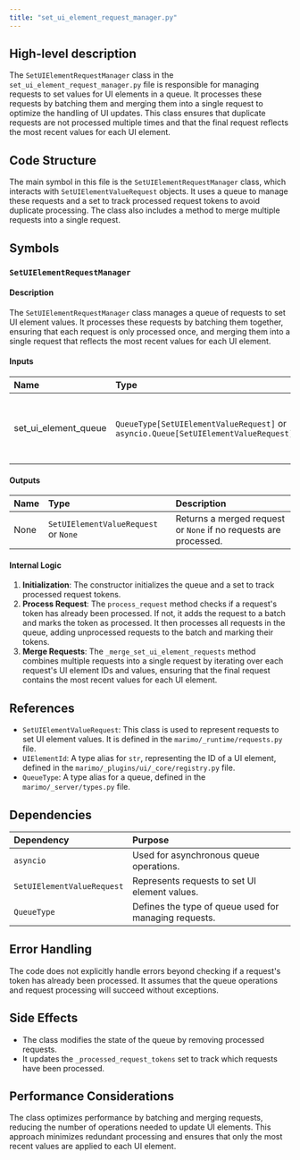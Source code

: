 ```yaml
---
title: "set_ui_element_request_manager.py"
---
```


## High-level description

The `SetUIElementRequestManager` class in the `set_ui_element_request_manager.py` file is responsible for managing requests to set values for UI elements in a queue. It processes these requests by batching them and merging them into a single request to optimize the handling of UI updates. This class ensures that duplicate requests are not processed multiple times and that the final request reflects the most recent values for each UI element.

## Code Structure

The main symbol in this file is the `SetUIElementRequestManager` class, which interacts with `SetUIElementValueRequest` objects. It uses a queue to manage these requests and a set to track processed request tokens to avoid duplicate processing. The class also includes a method to merge multiple requests into a single request.

## Symbols

### `SetUIElementRequestManager`
#### Description
The `SetUIElementRequestManager` class manages a queue of requests to set UI element values. It processes these requests by batching them together, ensuring that each request is only processed once, and merging them into a single request that reflects the most recent values for each UI element.

#### Inputs
| Name | Type | Description |
|:-----|:-----|:------------|
| set_ui_element_queue | `QueueType[SetUIElementValueRequest]` or `asyncio.Queue[SetUIElementValueRequest]` | A queue that holds requests to set UI element values. |

#### Outputs
| Name | Type | Description |
|:-----|:-----|:------------|
| None | `SetUIElementValueRequest` or `None` | Returns a merged request or `None` if no requests are processed. |

#### Internal Logic
1. **Initialization**: The constructor initializes the queue and a set to track processed request tokens.
2. **Process Request**: The `process_request` method checks if a request's token has already been processed. If not, it adds the request to a batch and marks the token as processed. It then processes all requests in the queue, adding unprocessed requests to the batch and marking their tokens.
3. **Merge Requests**: The `_merge_set_ui_element_requests` method combines multiple requests into a single request by iterating over each request's UI element IDs and values, ensuring that the final request contains the most recent values for each UI element.

## References

- `SetUIElementValueRequest`: This class is used to represent requests to set UI element values. It is defined in the `marimo/_runtime/requests.py` file.
- `UIElementId`: A type alias for `str`, representing the ID of a UI element, defined in the `marimo/_plugins/ui/_core/registry.py` file.
- `QueueType`: A type alias for a queue, defined in the `marimo/_server/types.py` file.

## Dependencies

| Dependency | Purpose |
|:-----------|:--------|
| `asyncio` | Used for asynchronous queue operations. |
| `SetUIElementValueRequest` | Represents requests to set UI element values. |
| `QueueType` | Defines the type of queue used for managing requests. |

## Error Handling

The code does not explicitly handle errors beyond checking if a request's token has already been processed. It assumes that the queue operations and request processing will succeed without exceptions.

## Side Effects

- The class modifies the state of the queue by removing processed requests.
- It updates the `_processed_request_tokens` set to track which requests have been processed.

## Performance Considerations

The class optimizes performance by batching and merging requests, reducing the number of operations needed to update UI elements. This approach minimizes redundant processing and ensures that only the most recent values are applied to each UI element.